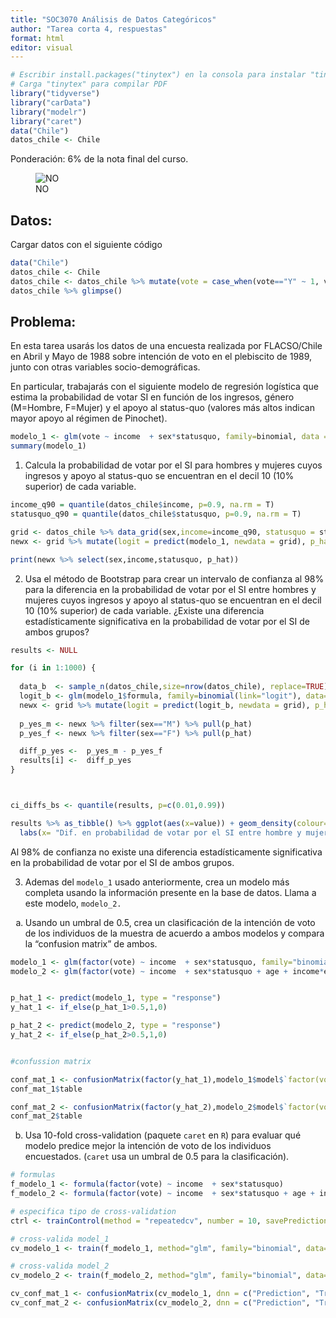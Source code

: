 ```yaml
---
title: "SOC3070 Análisis de Datos Categóricos"
author: "Tarea corta 4, respuestas"
format: html
editor: visual
---
```


```r
# Escribir install.packages("tinytex") en la consola para instalar "tinytex"
# Carga "tinytex" para compilar PDF
library("tidyverse")
library("carData") 
library("modelr") 
library("caret") 
data("Chile") 
datos_chile <- Chile
```

Ponderación: 6% de la nota final del curso.

$$\newcommand{\vect}[1]{\boldsymbol{#1}}$$

![NO](no.jpg)

## Datos:

Cargar datos con el siguiente código

```r
data("Chile") 
datos_chile <- Chile
datos_chile <- datos_chile %>% mutate(vote = case_when(vote=="Y" ~ 1, vote=="N" ~ 0)) 
datos_chile %>% glimpse()
```

## Problema:

En esta tarea usarás los datos de una encuesta realizada por FLACSO/Chile en Abril y Mayo de 1988 sobre intención de voto en el plebiscito de 1989, junto con otras variables socio-demográficas.

En particular, trabajarás con el siguiente modelo de regresión logística que estima la probabilidad de votar SI en función de los ingresos, género (M=Hombre, F=Mujer) y el apoyo al status-quo (valores más altos indican mayor apoyo al régimen de Pinochet).

```r
modelo_1 <- glm(vote ~ income  + sex*statusquo, family=binomial, data = datos_chile )
summary(modelo_1)
```

1.  Calcula la probabilidad de votar por el SI para hombres y mujeres cuyos ingresos y apoyo al status-quo se encuentran en el decil 10 (10% superior) de cada variable.

```r
income_q90 = quantile(datos_chile$income, p=0.9, na.rm = T)
statusquo_q90 = quantile(datos_chile$statusquo, p=0.9, na.rm = T)

grid <- datos_chile %>% data_grid(sex,income=income_q90, statusquo = statusquo_q90, .model=modelo_1)
newx <- grid %>% mutate(logit = predict(modelo_1, newdata = grid), p_hat = 1/(1 + exp(-logit)))

print(newx %>% select(sex,income,statusquo, p_hat))

```

2.  Usa el método de Bootstrap para crear un intervalo de confianza al 98% para la diferencia en la probabilidad de votar por el SI entre hombres y mujeres cuyos ingresos y apoyo al status-quo se encuentran en el decil 10 (10% superior) de cada variable. ¿Existe una diferencia estadísticamente significativa en la probabilidad de votar por el SI de ambos grupos?

```r

results <- NULL

for (i in 1:1000) {
  
  data_b  <- sample_n(datos_chile,size=nrow(datos_chile), replace=TRUE)
  logit_b <- glm(modelo_1$formula, family=binomial(link="logit"), data=data_b)
  newx <- grid %>% mutate(logit = predict(logit_b, newdata = grid), p_hat = 1/(1 + exp(-logit)))
  
  p_yes_m <- newx %>% filter(sex=="M") %>% pull(p_hat)
  p_yes_f <- newx %>% filter(sex=="F") %>% pull(p_hat)

  diff_p_yes <-  p_yes_m - p_yes_f
  results[i] <-  diff_p_yes 
}



ci_diffs_bs <- quantile(results, p=c(0.01,0.99))

results %>% as_tibble() %>% ggplot(aes(x=value)) + geom_density(colour="blue") + geom_vline(xintercept=ci_diffs_bs, colour="red") +
  labs(x= "Dif. en probabilidad de votar por el SI entre hombre y mujer del decil 10 (intervalo al 98% de confianza)")

```

Al 98% de confianza no existe una diferencia estadísticamente significativa en la probabilidad de votar por el SI de ambos grupos.

3.  Ademas del `modelo_1` usado anteriormente, crea un modelo más completa usando la información presente en la base de datos. Llama a este modelo, `modelo_2.`

<!-- -->

a.  Usando un umbral de $0.5$, crea un clasificación de la intención de voto de los individuos de la muestra de acuerdo a ambos modelos y compara la "confusion matrix" de ambos.

```r

modelo_1 <- glm(factor(vote) ~ income  + sex*statusquo, family="binomial", data=datos_chile)
modelo_2 <- glm(factor(vote) ~ income  + sex*statusquo + age + income*education + region + population, family="binomial", data=datos_chile)


p_hat_1 <- predict(modelo_1, type = "response")
y_hat_1 <- if_else(p_hat_1>0.5,1,0)

p_hat_2 <- predict(modelo_2, type = "response")
y_hat_2 <- if_else(p_hat_2>0.5,1,0)


#confussion matrix

conf_mat_1 <- confusionMatrix(factor(y_hat_1),modelo_1$model$`factor(vote)`, dnn = c("Prediction", "True value"), positive = "1")
conf_mat_1$table

conf_mat_2 <- confusionMatrix(factor(y_hat_2),modelo_2$model$`factor(vote)`, dnn = c("Prediction", "True value"), positive = "1")
conf_mat_2$table

```

b.  Usa 10-fold cross-validation (paquete `caret` en `R`) para evaluar qué modelo predice mejor la intención de voto de los individuos encuestados. (`caret` usa un umbral de $0.5$ para la clasificación).

```r

# formulas
f_modelo_1 <- formula(factor(vote) ~ income  + sex*statusquo)
f_modelo_2 <- formula(factor(vote) ~ income  + sex*statusquo + age + income*education + region + population)

# especifica tipo de cross-validation
ctrl <- trainControl(method = "repeatedcv", number = 10, savePredictions = TRUE)

# cross-valida model_1
cv_modelo_1 <- train(f_modelo_1, method="glm", family="binomial", data=datos_chile, trControl = ctrl, na.action = "na.omit")

# cross-valida model_2
cv_modelo_2 <- train(f_modelo_2, method="glm", family="binomial", data=datos_chile, trControl = ctrl, na.action = "na.omit")

cv_conf_mat_1 <- confusionMatrix(cv_modelo_1, dnn = c("Prediction", "True value")); cv_conf_mat_1
cv_conf_mat_2 <- confusionMatrix(cv_modelo_2, dnn = c("Prediction", "True value")); cv_conf_mat_2

```

